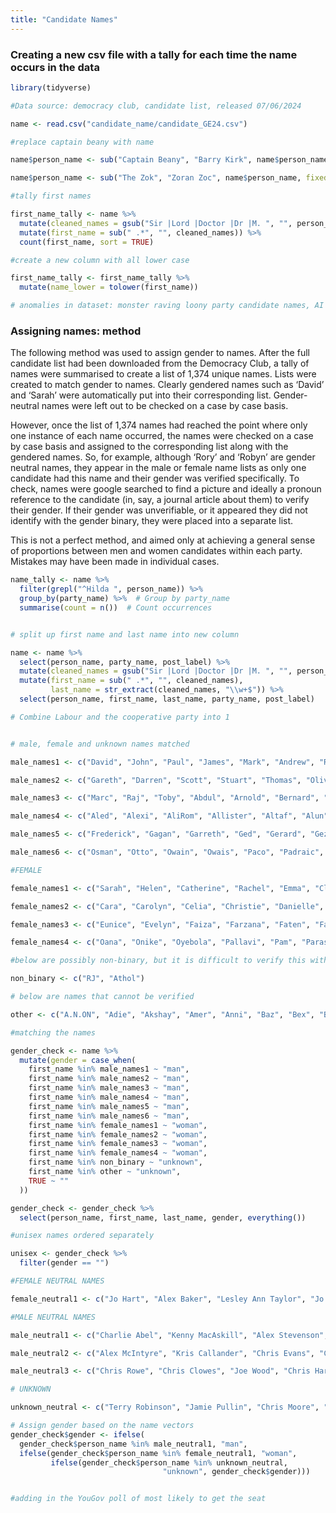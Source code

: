 ```yaml
---
title: "Candidate Names"
---
```


### Creating a new csv file with a tally for each time the name occurs in the data

```r

library(tidyverse)

#Data source: democracy club, candidate list, released 07/06/2024

name <- read.csv("candidate_name/candidate_GE24.csv")

```

```r

#replace captain beany with name

name$person_name <- sub("Captain Beany", "Barry Kirk", name$person_name, fixed = TRUE)

name$person_name <- sub("The Zok", "Zoran Zoc", name$person_name, fixed = TRUE)

#tally first names

first_name_tally <- name %>%
  mutate(cleaned_names = gsub("Sir |Lord |Doctor |Dr |M. ", "", person_name)) %>% 
  mutate(first_name = sub(" .*", "", cleaned_names)) %>%  
  count(first_name, sort = TRUE)  

#create a new column with all lower case

first_name_tally <- first_name_tally %>%
  mutate(name_lower = tolower(first_name))

# anomalies in dataset: monster raving loony party candidate names, AI steve, emperor of india prince, Wing Commander (RTD) Fred Ramsey

```

### Assigning names: method

The following method was used to assign gender to names. After the full candidate list had been downloaded from the Democracy Club, a tally of names were summarised to create a list of 1,374 unique names. Lists were created to match gender to names. Clearly gendered names such as 'David' and 'Sarah' were automatically put into their corresponding list. Gender-neutral names were left out to be checked on a case by case basis.

However, once the list of 1,374 names had reached the point where only one instance of each name occurred, the names were checked on a case by case basis and assigned to the corresponding list along with the gendered names. So, for example, although 'Rory' and 'Robyn' are gender neutral names, they appear in the male or female name lists as only one candidate had this name and their gender was verified specifically. To check, names were google searched to find a picture and ideally a pronoun reference to the candidate (in, say, a journal article about them) to verify their gender. If their gender was unverifiable, or it appeared they did not identify with the gender binary, they were placed into a separate list.

This is not a perfect method, and aimed only at achieving a general sense of proportions between men and women candidates within each party. Mistakes may have been made in individual cases.

```r

name_tally <- name %>%
  filter(grepl("^Hilda ", person_name)) %>%  
  group_by(party_name) %>%  # Group by party_name
  summarise(count = n())  # Count occurrences


# split up first name and last name into new column

name <- name %>%
  select(person_name, party_name, post_label) %>%
  mutate(cleaned_names = gsub("Sir |Lord |Doctor |Dr |M. ", "", person_name)) %>% 
  mutate(first_name = sub(" .*", "", cleaned_names),
         last_name = str_extract(cleaned_names, "\\w+$")) %>%
  select(person_name, first_name, last_name, party_name, post_label)

# Combine Labour and the cooperative party into 1


# male, female and unknown names matched

male_names1 <- c("David", "John", "Paul", "James", "Mark", "Andrew", "Richard", "Michael", "Ian", "Stephen", "Steve", "Peter", "Simon", "Robert", "Tom", "Ben", "Jonathan", "Andy", "Matthew", "Mike", "Martin", "Neil", "Tony", "Dan", "Daniel", "Christopher", "Jack", "Matt", "Tim", "Adam", "Graham", "Alan", "Craig", "Luke", "Edward", "Gary", "Nigel")

male_names2 <- c("Gareth", "Darren", "Scott", "Stuart", "Thomas", "Oliver", "Rob", "Bill", "Jason", "Kevin", "Nicholas", "Dave", "George", "Jim", "Josh", "Keith", "Mohammed", "Barry", "Jeremy", "Brian", "Charles", "Colin", "Philip", "Alexander", "Anthony", "Bob", "Ed", "Guy", "Henry", "Pete", "Phil", "Roger", "Will", "William", "Jon", "Liam", "Patrick", "Stewart", "Shaun", "Trevor", "Alastair", "Dominic", "Frank", "Gavin", "Iain", "Jacob", "Jake", "Jeff", "Karl", "Malcolm", "Steven", "Adrian", "Damian", "Joshua", "Khalid", "Kieran", "Marcus", "Alistair", "Callum", "Carl", "Clive", "Declan", "Donald", "Duncan", "Gordon", "Grant", "Greg", "Hamish", "Harry", "Lewis", "Martyn", "Owen", "Samuel", "Tommy", "Benjamin", "Brandon", "Brendan", "Connor", "Derek", "Geoff", "Gregory", "Joseph")

male_names3 <- c("Marc", "Raj", "Toby", "Abdul", "Arnold", "Bernard", "Bradley", "Douglas", "Dylan", "Eddie", "Freddie", "Garry", "Glen", "Imran", "Johnny", "Justin", "Keir", "Kenneth", "Laurence", "Leo", "Mick", "Muhammad", "Nathan", "Niall", "Robbie", "Rupert", "Timothy", "Amir", "Angus", "Antonio", "Arthur", "Bobby", "Brent", "Brett", "Conor", "Conrad", "Damien", "Darryl", "Dean", "Desmond", "Doug", "Earl", "Edmund", "Edwin", "Eric", "Ethan", "Geoffrey", "Gerald", "Glenn", "Grahame", "Howard", "Hugo", "Joel", "Jordan", "Ken", "Khalil", "Kieron", "Kyle", "Lawrence", "Louie", "Mathew", "Mohamed", "Mohammad", "Muhammed", "Naveed", "Norman", "Oscar", "Phillip", "Raymond", "Rich", "Rod", "Ron", "Roy", "Russ", "Seamus", "Sebastian", "Shane", "Theo", "Victor", "Wayne", "Wesley", "Ahmed", "Aidan", "Alasdair", "Alberto", "Alfred", "A.", "AI", "Aadil", "Abbas", "Abdoul", "Abdulla", "Abul", "Ade", "Adedotun", "Afzal", "Ahmet", "Ahsan", "Ajaz", "Ajmal", "Akeel", "Akhlaque", "Akhmed", "Al")

male_names4 <- c("Aled", "Alexi", "AliRom", "Allister", "Altaf", "Alun", "Alyn", "Ameet", "Amjad", "Ammar", "Amrit", "Andre", "Andrei", "Anil", "Anwarul", "Archibald", "Arnie", "Arran", "Arron", "Asa", "Ashvir", "Athar", "Atif", "Attic", "Attiq", "Aubrey", "Audel", "Augustine", "Austin", "Ayoub", "Azhar", "Azmat", "Babar", "Baggy", "Bambos", "Barmy", "Barney", "Baron", "Bart", "Bastôn", "Bayo", "Benedict", "Benet", "Bim", "Blair", "Blaise", "Blake", "Brad", "Brenden", "Bret", "Brook", "Bruce", "Byron", "Cade", "Cahal", "Calum", "Calvin", "Cam", "Carlo", "Carne", "Cas", "Cathal", "Caz", "Chan", "Charith", "Chas", "Chaz", "Ciaran", "Citizen", "Clayton", "Cliff", "Cole", "Collan", "Colum", "Count", "Cris", "Crispian", "Dafydd", "Dai", "Dale", "Damon", "Darshan", "Daud", "Davinder", "Dawud", "Debojyoti", "Denis", "Dennis", "Des", "Dharmanand", "Dhruv", "Dhruva", "Dick", "Dickie", "Dillan", "Dino", "Dipesh", "Dom", "Dominick", "Donal", "Donnie", "Draeyk", "Drummond", "Dáire", "Ehtashamul", "Ejel", "Elliott", "Ellis", "Emmett", "Emperor", "Eraj", "Erik", "Ertan", "Eugene", "Ewan", "Ezechiel", "Fabian", "Fabio", "Faisal", "Faraz", "Farooq", "Fergal", "Fesl", "Filson", "Franck", "Fred")

male_names5 <- c("Frederick", "Gagan", "Garreth", "Ged", "Gerard", "Gez", "Ghazi", "Giane", "Gideon", "Giles", "Giuseppe", "Glyn", "Gregor", "Grumpus", "Gulvinder", "Gurinder", "Gus", "Gwenton", "Gwyn", "Habib", "Hamilton", "Hans", "Harbant", "Hari", "Haroun", "Harrison", "Hassan", "Heiko", "Helmi", "Hersh", "Hoo-Ray", "Horatio", "Howling", "Huge", "Iconic", "Iddrisu", "Ieuan", "Iftikhar", "Imad", "Imtiaz", "Ioan", "Iolo", "Iqbal", "Irakli", "Irfan", "Irwen", "Isaac", "Ishtiaq", "Issan", "Ivan", "Jackson", "Jag", "Jaginder", "Jahir", "Jamal", "Jamie-Lee", "Janus", "Javed", "Jed", "Jeevun", "Jeffrey", "Jehad", "Jenner", "Jerome", "Jerry", "Jesse", "Job", "Jody", "Johnathan", "Johno", "Jonathon", "Jonny", "Josiah", "Jovan", "Kabeer", "Kaine", "Kamel", "Kamran", "Kane", "Kanishka", "Kashif", "Kayode", "Kaz", "Kefentse", "Keiron", "Kelvin", "Ketankumar", "Kevan", "Khandu", "Kieren", "King", "Kiran", "Kit", "Knigel", "Korin", "Kuldev", "Kwaku", "Kyn", "Lalit", "Lance", "Larry", "Lars", "Laurent", "Laurie", "Lenny", "Leslie", "Lester", "Lincoln", "Lionel", "Lloyd", "Lorenzo", "Louis", "Lucas", "Lucian", "Luigi", "Lynden", "Maciej", "Mal", "Malachy", "Mamun", "Manny", "Manu", "Maqsood", "Marco", "Markus", "Mattie", "Matty", "Maurice", "Maxwell", "Mayuran", "Mehmood", "Merv", "Mian", "Michal", "Miles", "Minhajul", "Mitchell", "Mocky", "Mohhamed", "Monty", "Moui-Tabrizy", "Mustafa", "Mustaque", "Muzafar", "Myles", "Nagarjun", "Nagender", "Nahim", "Najmul", "Narinder", "Nasri", "Navdeep", "Navendu", "Navid", "Neale", "Neill", "Neville", "Niel", "Nimal", "Nisar", "Nizam", "Noah", "Nurul", "Obi", "Olivio", "Olli", "Ollie", "Olusola", "Omar")

male_names6 <- c("Osman", "Otto", "Owain", "Owais", "Paco", "Padraic", "Parham", "Parmjit", "Pedro", "Pelé", "Perran", "Pierce", "Piers", "Prabhdeep", "Prad", "Praful", "Primesh", "Priyank", "Psychobilly", "Qazi", "Rahoul", "Raja", "Rajesh", "Rajiv", "Ralph", "Ranil", "Ravaldeep", "Ravi", "Reginald", "Rehman", "Reza", "Rhodri", "Riad", "Rio", "Rishi", "Rizvi", "Roberto", "Roderick", "Rodney", "Roh", "Ronnie", "Rory", "Rowland", "Ruairi", "Ruraidh", "Ryk", "Saba", "Sadat", "Saiham", "Samsuzzaman", "Sandesh", "Saqib", "Sarajulhaq", "Satbir", "Sathish", "Sayeed", "Senthil", "Seyi", "Shafaei", "Shafat", "Shaffaq", "Shailesh", "Shakeel", "Shakir", "Sham", "Shangara", "Shasha", "Shaz", "Shazu", "Sheikh", "Sherief", "Shesh", "Shockat", "Sid", "Sidney", "Sojan", "Somon", "Spencer", "Stan", "Stanley", "Steffan", "Stevan", "Steward", "Sukhinder", "Suneil", "Surjit", "Sushil", "Séamas", "Tad", "Talat", "Tam", "Tan", "Tarek", "Tarik", "Tariq", "Tarun", "Tasos", "Tauqeer", "Tayab", "Teck", "Ted", "Theodore", "Thom", "Tiger", "Titus", "Tobias", "Tobie", "Todd", "Toqueer", "Torcuil", "Torsten", "Tosh", "Tristram", "Uday", "Udo", "Ukonu", "Ulysse", "Umair", "Umar", "Vinay", "Vinayak", "Vipul", "Vivek", "Vusi", "Wael", "Waheed", "Wais", "Wajad", "Wajahat", "Warinder", "Waseem", "Wes", "Wil", "Wing", "Wisdom", "Yas", "Yasin", "Yemi", "Yoel", "Yousaff", "Yousef", "Yousuf", "Zack", "Zaf", "Zaffar", "Zafran", "Zaid", "Zain", "Zak", "Zbigniew", "Zen", "Zhafaran", "Zohaib", "Zoran", "Zubir", "Zuffar", "Zulfikar", "Sadik", "Niko", "Adnan", "Hanif", "Amin", "Asif", "Antony", "Sean", "Allan", "Tomos", "Julian", "Alec", "Terence", "Fraser", "Olly", "Leon", "Aftab", "Felix", "Anand", "Ross", "Euan", "Don", "Syed", "Golam", "Vikas", "Elwyn", "Billy", "Nick", "Stefan", "Kenny", "Zahid", "Jay", "Graeme")

#FEMALE

female_names1 <- c("Sarah", "Helen", "Catherine", "Rachel", "Emma", "Claire", "Caroline", "Kate", "Laura", "Rebecca", "Lucy", "Amanda", "Jane", "Anna", "Hannah", "Julie", "Ruth", "Elizabeth", "Louise", "Karen", "Alison", "Angela", "Anne", "Jennifer", "Liz", "Maria", "Emily", "Joanna", "Lisa", "Sally", "Charlotte", "Christine", "Clare", "Debbie", "Julia", "Mary", "Susan", "Ann", "Jan", "Kim", "Lauren", "Pippa", "Rosie", "Vicky", "Victoria", "Wendy", "Cat", "Diana", "Elaine", "Fiona", "Jessica", "Katherine", "Katie", "Linda", "Lorraine", "Lynn", "Maureen", "Melanie", "Natalie", "Alexandra", "Amy", "Andrea", "Becca", "Carol", "Dawn", "Denise", "Ellie", "Gillian", "Heather", "Hilary", "Jayne", "Jill", "Kelly", "Lorna", "Michelle", "Pamela", "Patricia", "Samantha", "Sandra", "Sara","Sophie", "Sue", "Teresa", "Vanessa", "Yvonne", "Alice", "Amelia", "Angie", "Bridget", "Carla", "Christina", "Donna", "Georgie", "Helena", "Holly", "Jackie", "Jade", "Janet", "Janice", "Jenny", "Joy", "Katharine", "Kirsty", "Lara", "Margaret", "Marie", "Maxine", "Nadia", "Nancy", "Natasha", "Nicola", "Pauline", "Rachael", "Stephanie", "Vicki", "Yasmin", "Aisha", "Anita", "Anne-Marie", "Anneliese", "Annie", "Becky", "Caitlin")

female_names2 <- c("Cara", "Carolyn", "Celia", "Christie", "Danielle", "Deborah", "Deirdre", "Diane", "Eleanor", "Erin", "Esther", "Eva", "Fay", "Fionna", "Gemma", "Georgia", "Georgina", "Gina", "Gloria", "Harriet", "Hazel", "Imogen", "Irene", "Isobel", "Izzy", "Jacqueline", "Jemma", "Jen", "Judith", "Judy", "June", "Kathleen", "Kathryn", "Kayleigh", "Kiera", "Leanne", "Lizzie", "Lois", "Lyn", "Lynda", "Maggie", "Marianne", "Maya", "Mona", "Monica", "Olivia", "Paula", "Penelope", "Penny", "Phoebe", "Rowena", "Sharon", "Sheila", "Shona", "Siobhan", "Sonia", "Sophia", "Stella", "Suzanne", "Tessa", "Thérèse", "Zoe", "Aarti", "Abigail", "Adele", "Alicia", "Alixandra", "Allison", "Aasha", "Aasiya", "Abena", "Abi", "Abtisam", "Adria", "Aheesha", "Aishat", "Albati", "Amie", "Ammi", "Ange", "Angeliki", "Aysha", "Ani", "Anja", "Anna-Maria", "Annaliese", "Annette", "Antoinette", "Antonia", "Anum", "Aphra", "April", "Apsana", "Aroma", "Aruhan", "Asha", "Ayesha", "Barbara", "Beatrice", "Beccy", "Bell", "Bella", "Bernadette", "Beth", "Bianca", "Brenda", "Cadewyn", "Caitriona", "Candice", "Carissma", "Carline", "Carolyne", "Carolynn", "Caron", "Cassi", "Cassie", "Cate", "Cath", "Cathy", "Chantal", "Charley", "Charmaine", "Chelsea", "Chelsey", "Cheney", "Cherilyn", "Cheryl", "Cheryl-Ann", "Chi", "Chika", "Chipiliro", "Chloe", "Chloe-Jane", "Chloe-Louise", "Chrishni", "Clareine", "Claudia", "Colette", "Cordelia", "Corinthia", "Corri", "Daisy", "Damola", "Danni", "Danuta", "Deanna", "Debra", "Deidre", "Desi", "Devenne", "Devina", "Dine", "Dionne", "Dominie", "Déirdre", "Eishar", "Ekua", "Ellen", "Elsie", "Emma-Jane", "Emmie", "Ese", "Esme")

female_names3 <- c("Eunice", "Evelyn", "Faiza", "Farzana", "Faten", "Faye", "Felicity", "Fennie", "Feryal", "Fleur", "Flick", "Flo", "Florence", "Francesca", "Francoise", "Freya", "Gabrielle", "Gail", "Gayathri", "Gemma-Jane", "Gen", "Geraldine", "Gerri", "Giovanna", "Gurpreet", "Hajira", "Halima", "Hanna", "Harpreet", "Harriett", "Hayley", "Heidi", "Hema", "Hillary", "Hina", "Holly-Mae", "Irenea", "Isabel", "Isabella", "Isabelle", "Issy", "Ivana", "Jabu", "Jacqui", "Jamila", "Janey", "Jaswinder", "Javeria", "Jeannine", "Jenifer", "Jessie", "Jilleane", "Joan", "Joani", "Joanne", "Jodie", "Johanna", "Josie", "Ju", "Juliet", "Justine", "Kamala", "Kamla", "Karin", "Kathrine", "Kathy", "Katrina", "Katy", "Kelda", "Kellie-Jay", "Kemi", "Khalila", "Khobi", "Kirith", "Kirsteen", "Kirsten", "Kristy", "Kulsum", "Lady", "Laura-Beth", "Laura-Louise", "Layla", "Leena", "Leila", "Lex", "Leyla", "Leza", "Lia", "Lilian", "Lillian", "Linsey", "Lizzi", "Llinos", "Lola", "Lynne", "Maahwish", "Maddison", "Magdaline", "Mahtab", "Malihah", "Manda", "Mandy", "Manuela", "Marian", "Marianna", "Marie-Clair", "Marilyn", "Marion", "Marisa", "Marsha", "Martha", "Maryse", "Mehmoona", "Mehreen", "Mhairi", "Miatta", "Mims", "Miranda", "Miriam", "Moira", "Momtaz", "Moni", "Morgan", "Munira", "Muryam", "Nada", "Nanda", "Nandita", "Naomi", "Naranee", "Nariese", "Natalia", "Nataly", "Nathalie", "Naushabah", "Neena", "Nesil", "Netty", "Nia", "Niamh", "Nicky", "Nida", "Noor", "Nora", "Nuala", "Nupur", "Nus")

female_names4 <- c("Oana", "Onike", "Oyebola", "Pallavi", "Pam", "Paras", "Paulette", "Pavitar", "Peggy", "Perveen", "Petra", "Philippa", "Pinder", "Polly", "Poppy", "Preet", "Priti", "Rabina", "Reetendra", "Rehiana", "Reva", "Rhea", "Rhiannon", "Ria", "Rizwana", "Robyn", "Rochelle", "Roisin", "Rosalind", "Rosalinda", "Rose", "Rosemary", "Rosena", "Rosey", "Roxanne", "Roz", "Ruby", "Rufia", "Rumi", "Rupa", "Rushanara", "Ráichéal", "Sabah", "Sabeena", "Sabi", "Sabira", "Saj", "Sally-Ann", "Sameera", "Samia", "Sangeet", "Sanjana", "Sasjkia", "Saskia", "Satvir", "Scarlett", "Seema", "Selaine", "Seonaid", "Serena", "Shabana", "Shaghofta", "Shakeela", "Shama", "Shan", "Shanaz", "Shanell", "Shannon", "Sharifah", "Sharmen", "Shazna", "Sheridan", "Sherrie", "Sheryll", "Shivani", "Shâo-Lan", "Sian", "Signe", "Simita", "Simran", "Siobhain", "Siobhán", "Siân", "Smita", "Sonya", "Sorcha-Lucy", "Stacy", "Stefanie", "Steph", "Stephani", "Suella", "Sureena", "Sushila", "Syeda", "Sylvia", "Taghrid", "Taiwo", "Talia", "Tania", "Tanushka", "Tanya", "Tara", "Tara-Jane", "Te", "Thalia", "Thangam", "Thea", "Theresa", "Thirza", "Tilly", "Tina", "Tonia", "Tor", "Tulip", "Uma", "Una", "Veronica", "Vikki", "Virginia", "Vivien", "Vivienne", "Vix", "Wera", "Yolande", "Yuan", "Yvette", "Zara", "Zarah", "Zarmeena", "Zebunisa", "Zia", "Zoë", "Zöe", "Áine", "Órfhlaith", "Catrin", "Jess", "Iris", "Mags")

#below are possibly non-binary, but it is difficult to verify this with confidence

non_binary <- c("RJ", "Athol")

# below are names that cannot be verified

other <- c("A.N.ON", "Adie", "Akshay", "Amer", "Anni", "Baz", "Bex", "Bharatkumar", "Binka", "Dee", "Gwen", "Harl", "Hoz", "Kombat", "Mariatu", "Morven", "Mykel", "Nagbea", "Rayyan", "Sandy", "Shaukat", "Si", "Tamas", "Taukir", "Vaz", "Zephyr")

#matching the names 

gender_check <- name %>%
  mutate(gender = case_when(
    first_name %in% male_names1 ~ "man",
    first_name %in% male_names2 ~ "man",
    first_name %in% male_names3 ~ "man",
    first_name %in% male_names4 ~ "man",
    first_name %in% male_names5 ~ "man",
    first_name %in% male_names6 ~ "man",
    first_name %in% female_names1 ~ "woman",
    first_name %in% female_names2 ~ "woman",
    first_name %in% female_names3 ~ "woman",
    first_name %in% female_names4 ~ "woman",
    first_name %in% non_binary ~ "unknown",
    first_name %in% other ~ "unknown",
    TRUE ~ ""
  ))

gender_check <- gender_check %>%
  select(person_name, first_name, last_name, gender, everything())

#unisex names ordered separately

unisex <- gender_check %>%
  filter(gender == "")

#FEMALE NEUTRAL NAMES

female_neutral1 <- c("Jo Hart", "Alex Baker", "Lesley Ann Taylor", "Jo White", "Tracy Kelly", "Ash Jones", "Jo Bird", "Gita Gordon", "Ali Griffiths", "Alex Fawbert", "Naz Shah", "Gill Leek", "Valerie Gray", "Kerry McCarthy", "Jai Breitnauer", "Sam Ammar", "Jo Stevens", "Meg Shepherd-Foster", "Tracey Hague", "Gill Westcott", "Kay Lauer", "Gill German", "Kay Wesley", "Lesley Backhouse", "Sam Casey-Rerhaye", "Tracey Little", "Alex Mayer", "Tracy Gilbert", "Jo Mowat", "Jo Phillips", "Mel Dawkins", "Pat Cullen", "Lesley Rollings", "Morag McRae", "Meg Hillier", "Sam Lee", "Sammy Barry-Mears", "Jo Robb", "Naz Panju", "Alex Bulat", "Lesley Woodburn", "Nic Cook", "Alix Dearing", "Kerry Elizabeth Harrison", "Sasha Watson", "Jo Platt", "Jean Branch", "Jo Smith", "Chris Northwood", "Kerry Postlewhite", "Rowan McLaughlin", "Alix Mathieson", "Ash Haynes", "Frances Bonney", "Frances Lasok", "Kerry Ann Vosper", "Jean Annlyne Misseys Blackbeard", "Alex Brewer", "Nikki Da Costa", "Alex Davies-Jones", "Gill Furniss", "Sam Banks", "Frances Kneller", "Lesley Veronica", "Bev England", "Alex Sufit", "Leigh Ingham", "Bev White", "Jo Barton", "Sam Goggin", "Jo McKenna", "Nikki Brooke", "Ash Routh", "Valerie Vaz", "Meg Powell-Chandler", "Gita Joshi", "Ashley Dalton", "Mel Allcott", "Morag Chugg", "Toni Brodelle")

#MALE NEUTRAL NAMES

male_neutral1 <- c("Charlie Abel", "Kenny MacAskill", "Alex Stevenson", "Chris Philipsborn", "Lee Anderson", "Lee Alan Huntbach", "Chris Nevile", "Robin Millar", "Alex Harrison", "Ray Saint", "Jamie McNamee", "Francis Chubb", "Joe Taylor", "Ryan North", "Ryan Warren", "Gerry Carroll", "Eóin Millar", "Ray Georgeson", "Reggie Adams", "Chris Collin", "Tahir Ali", "Qasim Mohammed Esak", "Lee Dargue", "Rhys Burriss", "Sam Rushworth", "Jamie McGowan", "Chris Webb", "Chris Green", "Joe Salmon", "Alex Burghart", "Robin Tilbrook", "Chris Elmore", "Ashley Fox", "Leigh Redman", "Charlie Dewhirst", "Chris Ward", "Ashley Ridley", "Ray Brady", "Christian Wakeford", "Chris Evans", "Lindsay Whittle", "Jamie Stone", "Lee Canning", "Sam Coates", "Alex Wilson", "Alex Barros-Curtis", "Elliot Colburn", "Ashley Dickenson", "Mel Stride", "Tristan Osborne", "Alex Chalk", "Max Wilkinson", "Chris Chilton", "Chris Brody", "Nic Puntis", "Lindsay Hoyle", "Robin Adamson", "Sasha Jolliffe Yasawi", "Lee Lavery", "Jamie Orange", "Drew Thomas Gilchrist", "Lee Barron", "Lee Forster", "Chris Lofts", "Lee Daniel Gibbs", "Chris Philp", "Sam Holland", "Lee Stranders", "Jamie Mulhall", "Joe Naitta", "Sam Ward", "Chris Williamson", "Lee Pitcher", "Chris Coghlan", "Ashley James Payne", "Chris Tough", "Sam Bastow", "Chris Law", "Naz Anis-Miah", "Ryan Blackadder", "Danny Smith", "Les Beaumont", "Sam Habeeb", "Joe Bhangu", "Tahir Maher", "Danny Donnelly", "Sammy Wilson", "Tahir Mirza", "Chris Scott", "Jai Singh", "Danny Kruger", "Chris Murray", "Alex Martin", "Cameron Rose", "Lee Evans", "Charlie Davis", "Sam Gabriel", "Christian Hacking", "Ryan Coogan", "Chris Dey", "Lee Bunker", "Toni Giugliano", "Alex Just", "Alex Deane", "Chris McFarling", "Robin Moss", "Pat O'Connor", "Chris Sermanni", "Danny Raja", "Hal Hooberman", "Chris Farmer")

male_neutral2 <- c("Alex McIntyre", "Kris Callander", "Chris Evans", "Chris Annous", "Sam Peters", "Alex Ballinger", "Ryan Ashley Priest", "Robin Lambert", "Chris Noyce", "Alex Diner", "Alex Cunliffe", "Noel Willcox", "Joe Emmett", "Joe Morris", "Chris Furlong", "Chris Lucas", "Charlie Clinton", "Sunny Brar", "Chris Burnicle", "Sam David Woods-Brass", "Alex Wilson", "Jas Athwal", "Chris McEleny", "Drew Hendry", "Joe Robertson", "Cameron Palin", "Max Jefferson Nelson", "Terry Stacy", "Jamie Rickelton", "Chris Adams", "Joe Powell", "Ali Abdulla", "Rowan Adam Halstead", "Chris Foren", "Chris Howley", "Alex Sobel", "Reggie Harry Wray", "Sam Firth", "Chris Whiteside", "Chris Bell", "Lee Anthony Farmer", "Max Chauhan", "Danny Sweeney", "Danny Bowman", "Sam Gorst", "Joe Owens", "Cameron Glasgow", "Charlie Evans", "Chris Passmore", "Sam Easterby-Smith", "Sunny Virk", "Francis Whitefoot", "Mo Waqas", "Chris Curtis", "Max Windsor-Peplow", "Jamie Dobson", "Lee Raymond James Dillon", "Ali Avaei", "Ashton Hektor Muncaster", "Mad Hatter", "Sam Nicholson", "Chris Hilditch", "Ashton Victor Howick", "Tristan Morrow", "Ash Leaning", "Alex Easton", "Chris Bradburn", "Sunny Moon-Schott", "Lee Rowley", "Alex Zychowski", "Chris Hinchliff", "Ash Cartman", "Sam Carling", "Elliot Alister Tong", "Noel Matthews", "Jamie Osborn", "Sam Harvey", "Alex Norris", "Sam Al-Hamdani", "Alex Armitage", "Chris Goodall", "Alex Kerr", "Alex Moore", "Jamie Luke Needle", "Joe Biddulph", "Joe Cronin", "Charlie Murphy", "Lee Jamie Roberts", "Chris Taylor", "Chris Jones", "Chris Bryant", "Qasim Ajmi", "Lee Martin Taylor", "Chris French", "Danny Clarke", "Chris Copeman")

male_neutral3 <- c("Chris Rowe", "Chris Clowes", "Joe Wood", "Chris Harwood", "Lee Francis Derrick", "Christian Vassie", "Aaron Jacob", "Sam Christmas", "Sam Chapman", "Lee Waters", "Waqas Ali Khan", "Alex Wagner", "Mad Mike Young", "Ryan Kett", "Robin Jackson", "Chandra Sekhar Muvvala", "Max McLoughlin", "Mel Lucas", "Robin Swann", "Chris Carter-Chapman", "Chris Twells", "Chris Hazzard", "Lee John Clark", "Rhys Rhobat Baker", "Chris Brown", "Chris Harrison", "Terry Jermy", "Alex Clarkson", "Joe Greenhalgh", "Pat Moloney", "Chris Kane", "Ashley Walker", "Chris McDonald", "Joe Dancey", "Chandra Kanneganti", "Sam Harper-Wallis", "Noel Sands", "Joe Hudson-Small", "Chris Clarkson", "Chris Eynon", "Ryan Powell", "Les Willis", "Ryan Jude", "Ryan Trower", "Cameron Thomas", "Pat McCarthy", "Charlie West", "Chris Wongsosaputro", "Lee Dunning", "Eóin Tennyson", "Danny Boy Beales", "Chris French", "Joe Joseph", "Ray Nock", "Chris Loder", "Chris Wills", "Aaron Mafi", "Chris Barfoot", "Danny Chambers", "Ashley Thompson", "Charlie Maynard", "Pat McFadden", "Danny Moloney")

# UNKNOWN

unknown_neutral <- c("Terry Robinson", "Jamie Pullin", "Chris Moore", "Jamie Alan Hinton-Wardle", "Charlie Caiger", "Kris Stone", "Chris Baddon", "Robin Burnham", "Gerry Cullen", "Lee Moffitt", "Ryan Ahmad", "Ray Bolster", "Chris Whaley", "Chris Ward Nicholson", "Ray James", "Chris Carter", "Ali Khan", "Chris Johnston", "Mel Todd", "Rowan Fitton", "Chris Bovill", "Chris Magness", "Jas Alduk", "Sam Harding")

# Assign gender based on the name vectors
gender_check$gender <- ifelse(
  gender_check$person_name %in% male_neutral1, "man",
  ifelse(gender_check$person_name %in% female_neutral1, "woman",
         ifelse(gender_check$person_name %in% unknown_neutral, 
                                  "unknown", gender_check$gender)))


#adding in the YouGov poll of most likely to get the seat


```


